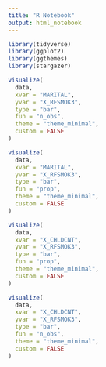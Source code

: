 ```yaml
---
title: "R Notebook"
output: html_notebook
---
```

```r
library(tidyverse)
library(ggplot2)
library(ggthemes)
library(stargazer)
```



```r
visualize(
  data, 
  xvar = "MARITAL", 
  yvar = "X_RFSMOK3", 
  type = "bar", 
  fun = "n_obs", 
  theme = "theme_minimal", 
  custom = FALSE
)
```



```r
visualize(
  data, 
  xvar = "MARITAL", 
  yvar = "X_RFSMOK3", 
  type = "bar", 
  fun = "prop", 
  theme = "theme_minimal", 
  custom = FALSE
)
```

```r
visualize(
  data, 
  xvar = "X_CHLDCNT", 
  yvar = "X_RFSMOK3", 
  type = "bar", 
  fun = "prop", 
  theme = "theme_minimal", 
  custom = FALSE
)
```

```r
visualize(
  data, 
  xvar = "X_CHLDCNT", 
  yvar = "X_RFSMOK3", 
  type = "bar", 
  fun = "n_obs", 
  theme = "theme_minimal", 
  custom = FALSE
)
```

